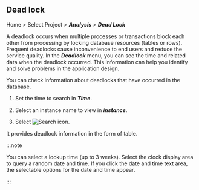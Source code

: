 ## Dead lock

Home > Select Project > **_Analysis_** > **_Dead Lock_**

A deadlock occurs when multiple processes or transactions block each other from processing by locking database resources (tables or rows). Frequent deadlocks cause inconvenience to end users and reduce the service quality. In the **_Deadlock_** menu, you can see the time and related data when the deadlock occurred. This information can help you identify and solve problems in the application design.

<ProdImg img='db-deadlock-basic.png' desc='데드락' />

You can check information about deadlocks that have occurred in the database.

1.  Set the time to search in **_Time_**.

2.  Select an instance name to view in **_instance_**.

3.  Select ![Search icon](/img/ico-btn-search.png).

It provides deadlock information in the form of table.

:::note

You can select a lookup time (up to 3 weeks). Select the clock display area to query a random date and time. If you click the date and time text area, the selectable options for the date and time appear.

:::
